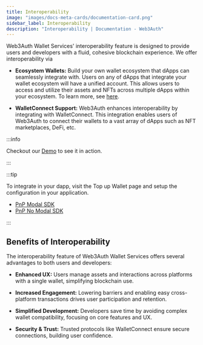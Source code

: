 ```yaml
---
title: Interoperability
image: "images/docs-meta-cards/documentation-card.png"
sidebar_label: Interoperability
description: "Interoperability | Documentation - Web3Auth"
---
```


Web3Auth Wallet Services' interoperability feature is designed to provide users and developers with
a fluid, cohesive blockchain experience. We offer interoperability via

- **Ecosystem Wallets:** Build your own wallet ecosystem that dApps can seamlessly integrate with.
  Users on any of dApps that integrate your wallet ecosystem will have a unified account. This
  allows users to access and utilize their assets and NFTs across multiple dApps within your
  ecosystem. To learn more, see [here](./ecosystem-wallets).

- **WalletConnect Support:** Web3Auth enhances interoperability by integrating with WalletConnect.
  This integration enables users of Web3Auth to connect their wallets to a vast array of dApps such
  as NFT marketplaces, DeFi, etc.

:::info

Checkout our [Demo](https://demo.web3auth.io) to see it in action.

:::

:::tip

To integrate in your dapp, visit the Top up Wallet page and setup the configuration in your
application.

- [PnP Modal SDK](/sdk/pnp/web/modal/show-wallet-connect)
- [PnP No Modal SDK](/sdk/pnp/web/no-modal/show-wallet-connect)

:::

## Benefits of Interoperability​

The interoperability feature of Web3Auth Wallet Services offers several advantages to both users and
developers:

- **Enhanced UX:** Users manage assets and interactions across platforms with a single wallet,
  simplifying blockchain use.

- **Increased Engagement:** Lowering barriers and enabling easy cross-platform transactions drives
  user participation and retention.

- **Simplified Development:** Developers save time by avoiding complex wallet compatibility,
  focusing on core features and UX.

- **Security & Trust:** Trusted protocols like WalletConnect ensure secure connections, building
  user confidence.
